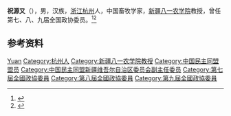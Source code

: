 '''祝源又'''（{{bd|1928年|}}），男，汉族，[[浙江|浙江]][[杭州|杭州]]人，中国畜牧学家，[[新疆八一农学院|新疆八一农学院]]教授，曾任第七、八、九届全国政协委员。<ref>{{Cite book|title=历届全国政协委员人名辞典|author=|publisher=中国国际广播出版社|year=1996|isbn=9787507813746|location=北京|pages=}}</ref><ref>{{Cite book|title=中华人民共和国职官志|author=何虎生, 李耀东, 向常福主编|publisher=中国社会出版社|year=2003|isbn=9787800883934|location=北京|pages=}}</ref>

== 参考资料 ==
{{reflist}}

{{Authority control}}
{{DEFAULTSORT:Zhu}}
[[Category:祝姓|Yuan]]
[[Category:杭州人|Category:杭州人]]
[[Category:新疆八一农学院教授|Category:新疆八一农学院教授]]
[[Category:中国民主同盟盟员|Category:中国民主同盟盟员]]
[[Category:中国民主同盟新疆维吾尔自治区委员会副主任委员|Category:中国民主同盟新疆维吾尔自治区委员会副主任委员]]
[[Category:第七屆全國政協委員|Category:第七屆全國政協委員]]
[[Category:第八屆全國政協委員|Category:第八屆全國政協委員]]
[[Category:第九屆全國政協委員|Category:第九屆全國政協委員]]

{{中国人物小作品}}